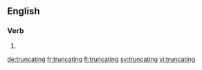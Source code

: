 ==English==

===Verb===
{{head|en|present participle}}

# {{present participle of|truncate|lang=en|nocat=1}}

[[de:truncating]]
[[fr:truncating]]
[[fi:truncating]]
[[sv:truncating]]
[[vi:truncating]]